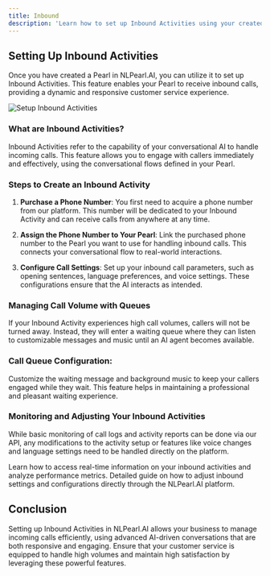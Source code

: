 ---
title: Inbound
description: 'Learn how to set up Inbound Activities using your created Pearl to handle incoming calls effectively.'
---


## Setting Up Inbound Activities

Once you have created a Pearl in NLPearl.AI, you can utilize it to set up Inbound Activities. This feature enables your Pearl to receive inbound calls, providing a dynamic and responsive customer service experience.

<img
  className="block"
  src="/images/inbound_setup.png"
  alt="Setup Inbound Activities"
/>

### What are Inbound Activities?

Inbound Activities refer to the capability of your conversational AI to handle incoming calls. This feature allows you to engage with callers immediately and effectively, using the conversational flows defined in your Pearl.

### Steps to Create an Inbound Activity

1. **Purchase a Phone Number**: You first need to acquire a phone number from our platform. This number will be dedicated to your Inbound Activity and can receive calls from anywhere at any time.

2. **Assign the Phone Number to Your Pearl**: Link the purchased phone number to the Pearl you want to use for handling inbound calls. This connects your conversational flow to real-world interactions.

3. **Configure Call Settings**: Set up your inbound call parameters, such as opening sentences, language preferences, and voice settings. These configurations ensure that the AI interacts as intended.

### Managing Call Volume with Queues

If your Inbound Activity experiences high call volumes, callers will not be turned away. Instead, they will enter a waiting queue where they can listen to customizable messages and music until an AI agent becomes available.

<div className="call-queue-info">
  <h3>Call Queue Configuration:</h3>
  <p>Customize the waiting message and background music to keep your callers engaged while they wait. This feature helps in maintaining a professional and pleasant waiting experience.</p>
</div>

### Monitoring and Adjusting Your Inbound Activities

While basic monitoring of call logs and activity reports can be done via our API, any modifications to the activity setup or features like voice changes and language settings need to be handled directly on the platform.

<CardGroup cols={2}>
  <Card
    title="Real-Time Monitoring"
    icon="chart-area"
    href="/docs/real-time-monitoring"
  >
    Learn how to access real-time information on your inbound activities and analyze performance metrics.
  </Card>
  <Card
    title="Platform Adjustments"
    icon="tools"
    href="/docs/platform-adjustments"
  >
    Detailed guide on how to adjust inbound settings and configurations directly through the NLPearl.AI platform.
  </Card>
</CardGroup>

## Conclusion

Setting up Inbound Activities in NLPearl.AI allows your business to manage incoming calls efficiently, using advanced AI-driven conversations that are both responsive and engaging. Ensure that your customer service is equipped to handle high volumes and maintain high satisfaction by leveraging these powerful features.
